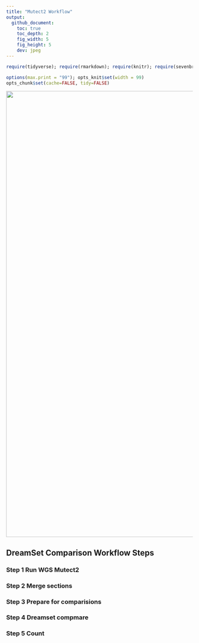 ```yaml
---
title: "Mutect2 Workflow"
output:
  github_document:
    toc: true
    toc_depth: 2
    fig_width: 5
    fig_height: 5
    dev: jpeg
---
```


```r
require(tidyverse); require(rmarkdown); require(knitr); require(sevenbridges); 

options(max.print = "99"); opts_knit$set(width = 99)
opts_chunk$set(cache=FALSE, tidy=FALSE)

```


<a href="https://brood.sbgenomics.com/static/dave/cgrwgs/mutect2-wf-1/13.png" target="_blank">
<img width="1200" border="0" align="center"src="https://brood.sbgenomics.com/static/dave/cgrwgs/mutect2-wf-1/14.png"/>
</a>

## DreamSet Comparison Workflow Steps

### Step 1 Run WGS Mutect2

### Step 2 Merge sections

### Step 3 Prepare for comparisions

### Step 4 Dreamset compmare

### Step 5 Count
